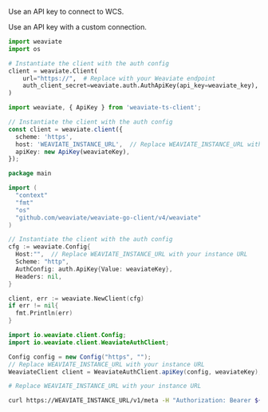 <!-- Delete these imports if already imported in the file -->

<Tabs groupId="languages">
<TabItem value="py4" label="Python (v4)">

   Use an API key to connect to WCS.
   <FilteredTextBlock
     text={PyCode}
     startMarker="# START WeaviateAPIKeyWCS"
     endMarker="# END WeaviateAPIKeyWCS"
     language="py"
   />

   Use an API key with a custom connection.
   <FilteredTextBlock
     text={PyCode}
     startMarker="# START WeaviateAPIKeyCustom"
     endMarker="# END WeaviateAPIKeyCustom"
     language="py"
   />

</TabItem>
<TabItem value="py3" label="Python (v3)">

```python
import weaviate
import os

# Instantiate the client with the auth config
client = weaviate.Client(
    url="https://",  # Replace with your Weaviate endpoint
    auth_client_secret=weaviate.auth.AuthApiKey(api_key=weaviate_key),  # Replace with your Weaviate instance API key
)
```

</TabItem>
<TabItem value="js" label="JavaScript/TypeScript">

```ts
import weaviate, { ApiKey } from 'weaviate-ts-client';

// Instantiate the client with the auth config
const client = weaviate.client({
  scheme: 'https',
  host: 'WEAVIATE_INSTANCE_URL',  // Replace WEAVIATE_INSTANCE_URL with your instance URL
  apiKey: new ApiKey(weaviateKey),
});
```

</TabItem>
<TabItem value="go" label="Go">

```go
package main

import (
  "context"
  "fmt"
  "os"
  "github.com/weaviate/weaviate-go-client/v4/weaviate"
)

// Instantiate the client with the auth config
cfg := weaviate.Config{
  Host:"",  // Replace WEAVIATE_INSTANCE_URL with your instance URL
  Scheme: "http",
  AuthConfig: auth.ApiKey{Value: weaviateKey},
  Headers: nil,
}

client, err := weaviate.NewClient(cfg)
if err != nil{
  fmt.Println(err)
}
```

</TabItem>
<TabItem value="java" label="Java">

```java
import io.weaviate.client.Config;
import io.weaviate.client.WeaviateAuthClient;

Config config = new Config("https", "");
// Replace WEAVIATE_INSTANCE_URL with your instance URL
WeaviateClient client = WeaviateAuthClient.apiKey(config, weaviateKey);
```

</TabItem>
<TabItem value="curl" label="Curl">

```bash
# Replace WEAVIATE_INSTANCE_URL with your instance URL

curl https://WEAVIATE_INSTANCE_URL/v1/meta -H "Authorization: Bearer ${WEAVIATE_API_KEY}" | jq
```

</TabItem>
</Tabs>
